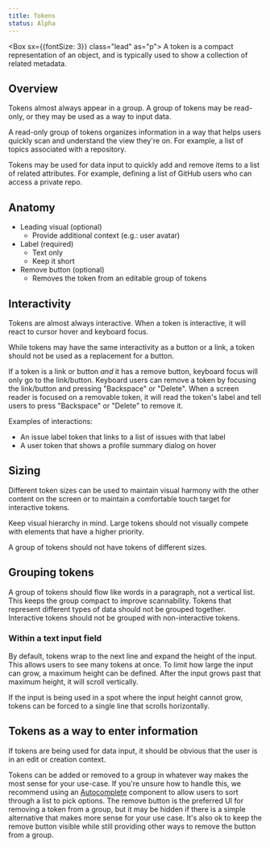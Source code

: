 ```yaml
---
title: Tokens
status: Alpha
---
```

<Box sx={{fontSize: 3}} class="lead" as="p">
    A token is a compact representation of an object, and is typically used to show a collection of related metadata.
</Box>

<!-- TODO: uncomment once React and Figma docs are live
<LabelGroup display="block" mb={4}>
    <Label as="a" href="https://primer.style/components/Token" variant="xl" color="text.success" outline style="text-decoration: none; line-height: 20px;">
        <img width="20" height="20" alt=" " src="https://user-images.githubusercontent.com/293280/123878374-ce9d4d00-d8f3-11eb-8adf-1a160292ff53.png" style="vertical-align: middle; margin-right: 4px;" />
        React
    </Label>
    <Label as="a" href="https://www.figma.com/file/GCvY3Qv8czRgZgvl1dG6lp/Primer-Web?node-id=1927%3A0" variant="xl" outline style="text-decoration: none; line-height: 20px;">
        <img width="20" height="20" alt=" " src="https://user-images.githubusercontent.com/293280/123878720-80d51480-d8f4-11eb-9b10-d02a1cb606f8.png" style="vertical-align: middle; margin-right: 4px;" />
        Figma
    </Label>
</LabelGroup>
-->

## Overview
Tokens almost always appear in a group. A group of tokens may be read-only, or they may be used as a way to input data.

A read-only group of tokens organizes information in a way that helps users quickly scan and understand the view they're on. For example, a list of topics associated with a repository.

Tokens may be used for data input to quickly add and remove items to a list of related attributes. For example, defining a list of GitHub users who can access a private repo.

## Anatomy
<!--
![token anatomy diagram]()
-->

- Leading visual (optional)
    - Provide additional context (e.g.: user avatar)
- Label (required)
    - Text only
    - Keep it short
- Remove button (optional)
    - Removes the token from an editable group of tokens

## Interactivity
Tokens are almost always interactive. When a token is interactive, it will react to cursor hover and keyboard focus.

While tokens may have the same interactivity as a button or a link, a token should not be used as a replacement for a button.

If a token is a link or button _and_ it has a remove button, keyboard focus will only go to the link/button. Keyboard users can remove a token by focusing the link/button and pressing "Backspace" or "Delete". When a screen reader is focused on a removable token, it will read the token's label and tell users to press "Backspace" or "Delete" to remove it.

Examples of interactions:
- An issue label token that links to a list of issues with that label
- A user token that shows a profile summary dialog on hover

## Sizing
<!--
![token sizes]()
-->

Different token sizes can be used to maintain visual harmony with the other content on the screen or to maintain a comfortable touch target for interactive tokens.

Keep visual hierarchy in mind. Large tokens should not visually compete with elements that have a higher priority.

A group of tokens should not have tokens of different sizes.

## Grouping tokens
A group of tokens should flow like words in a paragraph, not a vertical list. This keeps the group compact to improve scannability.
Tokens that represent different types of data should not be grouped together.
Interactive tokens should not be grouped with non-interactive tokens.

<!--
![token group]()
-->

### Within a text input field
By default, tokens wrap to the next line and expand the height of the input. This allows users to see many tokens at once.
To limit how large the input can grow, a maximum height can be defined. After the input grows past that maximum height, it will scroll vertically.

<!--
![input with max height]()
-->

If the input is being used in a spot where the input height cannot grow, tokens can be forced to a single line that scrolls horizontally.

<!--
![input tokens on one line]()
-->

## Tokens as a way to enter information
If tokens are being used for data input, it should be obvious that the user is in an edit or creation context.

Tokens can be added or removed to a group in whatever way makes the most sense for your use-case. If you're unsure how to handle this, we recommend using an [Autocomplete](/autocomplete) component to allow users to sort through a list to pick options.
The remove button is the preferred UI for removing a token from a group, but it may be hidden if there is a simple alternative that makes more sense for your use case. It's also ok to keep the remove button visible while still providing other ways to remove the button from a group.

<!--
![autocomplete+text input w/ tokens]()
-->
